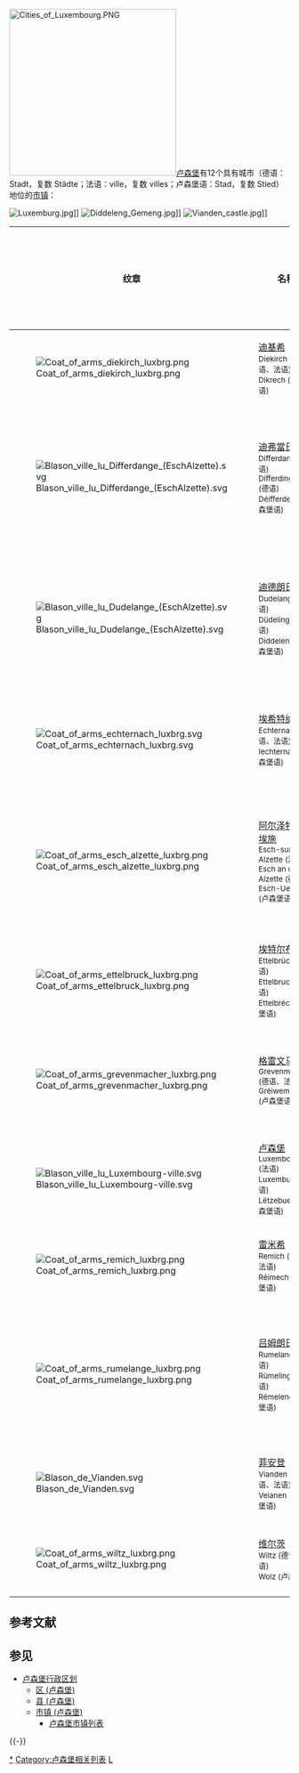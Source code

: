 
[[File:Cities_of_Luxembourg.PNG|300px]][[卢森堡|卢森堡]]有12个具有城市（德语：Stadt，复数 Städte；法语：ville，复数 villes；卢森堡语：Stad，复数 Stied）地位的[[市镇_(卢森堡)|市镇]]：

[[File:Luxemburg.jpg|thumb]]]]
[[File:Diddeleng_Gemeng.jpg|thumb]]]]
[[File:Vianden_castle.jpg|thumb]]]]

{| class="wikitable sortable"
|- style="background: #efefef;"
!纹章
! 名称
! 所属[[县_(卢森堡)|县]]
! width=75| 面积 <br><small>(km²)</small>
! width=75| 人口 <br><small>({{As of|2016}})</small>
! 法律授予城市地位的日期
|-
! [[File:Coat_of_arms_diekirch_luxbrg.png|center]]
! style="text-align: left; font-weight: normal;"|[[迪基希|迪基希]]<br><small>Diekirch (德语、法语)<br>Dikrech (卢森堡语)</small>
|[[迪基希县|迪基希县]]
| style="text-align: center;" | 12.42
| style="text-align: center;" | 6,896
| 1843年2月24日
|-
! [[File:Blason_ville_lu_Differdange_(EschAlzette).svg|center]]
! style="text-align: left; font-weight: normal;" |[[迪弗當日|迪弗當日]]<br><small>Differdange (法语)<br>Differdingen (德语)<br>Déifferdeng (卢森堡语)</small>
|[[阿尔泽特河畔埃施县|阿尔泽特河畔埃施县]]
| style="text-align: center;" | 22.18
| style="text-align: center;" | 24,805
| 1907年8月4日
|-
! [[File:Blason_ville_lu_Dudelange_(EschAlzette).svg|center]]
! style="text-align: left; font-weight: normal;" |[[迪德朗日|迪德朗日]]<br><small>Dudelange (法语)<br>Düdelingen (德语)<br>Diddeleng (卢森堡语)</small>
|[[阿尔泽特河畔埃施县|阿尔泽特河畔埃施县]]
| style="text-align: center;" | 21.38
| style="text-align: center;" | 20,003
| 1907年8月4日
|-
! [[File:Coat_of_arms_echternach_luxbrg.svg|center]]
! style="text-align: left; font-weight: normal;" |[[埃希特纳赫|埃希特纳赫]]<br><small>Echternach (德语、法语)<br>Iechternach (卢森堡语)</small>
|[[埃希特纳赫县|埃希特纳赫县]]
| style="text-align: center;" | 20.49
| style="text-align: center;" | 5,249
| 1843年2月24日
|-
! [[File:Coat_of_arms_esch_alzette_luxbrg.png|center]]
! style="text-align: left; font-weight: normal;" |[[阿尔泽特河畔埃施|阿尔泽特河畔埃施]]<br><small>Esch-sur-Alzette (法语)<br>Esch an der Alzette (德语)<br>Esch-Uelzecht (卢森堡语)</small>
|[[阿尔泽特河畔埃施县|阿尔泽特河畔埃施县]]
| style="text-align: center;" | 14.35
| style="text-align: center;" | 33,939
| 1906年5月29日
|-
! [[File:Coat_of_arms_ettelbruck_luxbrg.png|center]]
! style="text-align: left; font-weight: normal;" |[[埃特尔布吕克|埃特尔布吕克]]<br><small>Ettelbrück (德语)<br>Ettelbruck (法语)<br>Ettelbréck (卢森堡语)</small>
|[[迪基希县|迪基希县]]
| style="text-align: center;" | 15.18
| style="text-align: center;" | 8,544
| 1907年8月4日
|-
! [[File:Coat_of_arms_grevenmacher_luxbrg.png|center]]
! style="text-align: left; font-weight: normal;" |[[格雷文马赫|格雷文马赫]]<br><small>Grevenmacher (德语、法语)<br>Gréiwemaacher (卢森堡语)</small>
|[[格雷文马赫县|格雷文马赫县]]
| style="text-align: center;" | 16.48
| style="text-align: center;" | 4,794
| 1843年2月24日
|-
! [[File:Blason_ville_lu_Luxembourg-ville.svg|center]]
! style="text-align: left; font-weight: normal;" |[[盧森堡_(城市)|卢森堡]]<br><small>Luxembourg (法语)<br>Luxemburg (德语)<br>Lëtzebuerg (卢森堡语)</small>
|[[卢森堡县|卢森堡县]]
| style="text-align: center;" | 51.46
| style="text-align: center;" | 115,227
| 1843年2月24日
|-
! [[File:Coat_of_arms_remich_luxbrg.png|center]]
! style="text-align: left; font-weight: normal;" |[[雷米希|雷米希]]<br><small>Remich (德语、法语)<br>Réimech (卢森堡语)</small>
|[[雷米希县|雷米希县]]
| style="text-align: center;" | 5.29
| style="text-align: center;" | 3,482
| 1843年2月24日
|-
! [[File:Coat_of_arms_rumelange_luxbrg.png|center]]
! style="text-align: left; font-weight: normal;" |[[吕姆朗日|吕姆朗日]]<br><small>Rumelange (法语)<br>Rümelingen (德语)<br>Rëmeleng (卢森堡语)</small>
|[[阿尔泽特河畔埃施县|阿尔泽特河畔埃施县]]
| style="text-align: center;" | 6.83
| style="text-align: center;" | 5,422
| 1907年8月4日
|-
! [[File:Blason_de_Vianden.svg|center]]
! style="text-align: left; font-weight: normal;" |[[菲安登|菲安登]]<br><small>Vianden (德语、法语)<br>Veianen (卢森堡语)</small>
|[[菲安登县|菲安登县]]
| style="text-align: center;" | 9.67
| style="text-align: center;" | 1,918
| 1843年2月24日
|-
! [[File:Coat_of_arms_wiltz_luxbrg.png|center]]
! style="text-align: left; font-weight: normal;" |[[维尔茨|维尔茨]]<br><small>Wiltz (德语、法语)<br>Wolz (卢森堡语)</small>
|[[维尔茨县|维尔茨县]]
| style="text-align: center;" | 19.37
| style="text-align: center;" | 6,522
| 1843年2月24日
|}


== 参考文献 ==
{{Reflist}}

== 参见 ==
* [[卢森堡行政区划|卢森堡行政区划]]
** [[区_(卢森堡)|区 (卢森堡)]]
** [[县_(卢森堡)|县 (卢森堡)]]
** [[市镇_(卢森堡)|市镇 (卢森堡)]]
*** [[卢森堡市镇列表|卢森堡市镇列表]]

{{-}}
{{欧洲题目|城市列表}}
{{卢森堡行政区划}}

[[Category:卢森堡城市|*]]
[[Category:卢森堡相关列表|Category:卢森堡相关列表]]
[[Category:各国城市列表|L]]